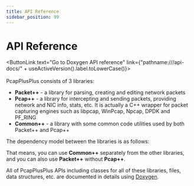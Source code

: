 ```yaml
---
title: API Reference
sidebar_position: 99
---
```


# API Reference


<ButtonLink text="Go to Doxygen API reference" link={"pathname:///api-docs/" + useActiveVersion().label.toLowerCase()}></ButtonLink>
<br/><br/>
PcapPlusPlus consists of 3 libraries:

- __Packet++__ - a library for parsing, creating and editing network packets
- __Pcap++__ - a library for intercepting and sending packets, providing network and NIC info, stats, etc. It is actually a C++ wrapper for packet capturing engines such as libpcap, WinPcap, Npcap, DPDK and PF_RING
- __Common++__ - a library with some common code utilities used by both Packet++ and Pcap++

The dependency model between the libraries is as follows:

<ThemedImageWithBaseUrl srcLight="/api-docs/libraries-light.svg" srcDark="/api-docs/libraries-dark.svg"/>

That means, you can use __Common++__ separately from the other libraries, and you can also use __Packet++__ without __Pcap++__.

All of PcapPlusPlus APIs including classes for all of these libraries, files, data structures, etc. are documented in details using [Doxygen](http://www.doxygen.nl/).
